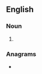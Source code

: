 ==English==

===Noun===
{{head|en|noun form}}

# {{plural of|en|rower}}

===Anagrams===
* {{anagrams|en|a=eorrsw|worser}}